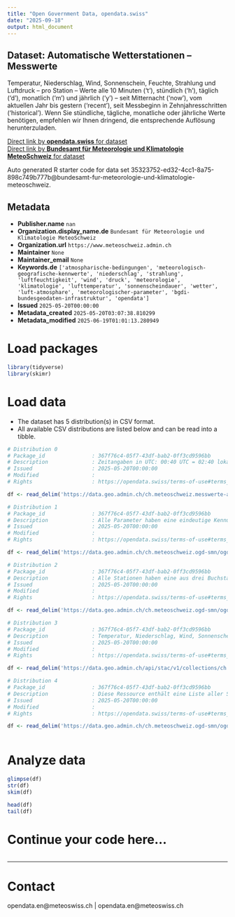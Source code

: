 ```yaml
---
title: "Open Government Data, opendata.swiss"
date: "2025-09-18"
output: html_document
---
```


## Dataset: Automatische Wetterstationen – Messwerte

Temperatur, Niederschlag, Wind, Sonnenschein, Feuchte, Strahlung und Luftdruck – pro Station – Werte alle 10 Minuten ('t'), stündlich ('h'), täglich ('d'), monatlich ('m') und jährlich ('y') – seit Mitternacht ('now'), vom aktuellen Jahr bis gestern ('recent'), seit Messbeginn in Zehnjahresschritten ('historical'). Wenn Sie stündliche, tägliche, monatliche oder jährliche Werte benötigen, empfehlen wir Ihnen dringend, die entsprechende Auflösung herunterzuladen.

[Direct link by **opendata.swiss** for dataset](https://opendata.swiss/de/dataset/automatische-wetterstationen-messwerte)<br>
[Direct link by **Bundesamt für Meteorologie und Klimatologie MeteoSchweiz** for dataset](https://www.meteoschweiz.admin.ch/service-und-publikationen/service/open-data.html)

Auto generated R starter code for data set 35323752-ed32-4cc1-8a75-898c749b777b@bundesamt-fur-meteorologie-und-klimatologie-meteoschweiz.

## Metadata

- **Publisher.name** `nan`
- **Organization.display_name.de** `Bundesamt für Meteorologie und Klimatologie MeteoSchweiz`
- **Organization.url** `https://www.meteoschweiz.admin.ch`
- **Maintainer** `None`
- **Maintainer_email** `None`
- **Keywords.de** `['atmospharische-bedingungen', 'meteorologisch-geografische-kennwerte', 'niederschlag', 'strahlung', 'luftfeuchtigkeit', 'wind', 'druck', 'meteorologie', 'klimatologie', 'lufttemperatur', 'sonnenscheindauer', 'wetter', 'luft-atmosphare', 'meteorologischer-parameter', 'bgdi-bundesgeodaten-infrastruktur', 'opendata']`
- **Issued** `2025-05-20T00:00:00`
- **Metadata_created** `2025-05-20T03:07:38.810299`
- **Metadata_modified** `2025-06-19T01:01:13.280949`


# Load packages

```r

library(tidyverse)
library(skimr)

```

# Load data

-   The dataset has 5 distribution(s) in CSV format.
-   All available CSV distributions are listed below and can be read into a tibble.

```r

# Distribution 0
# Package_id               : 367f76c4-05f7-43df-bab2-0ff3cd9596bb
# Description              : Zeitangaben in UTC: 00:40 UTC = 02:40 lokale (CH) Sommerzeit, 01:40 Winterzeit. Hauptparameter: tre200s0; rre150z0; sre000z0; gre000z0; ure200s0; tde200s0; dkl010z0; fu3010z0; fu3010z1; prestas0; pp0qffs0; pp0qnhs0; ppz850s0; ppz700s0; dv1towz0; fu3towz0; u3towz1; ta1tows0; uretows0; tdetows0.
# Issued                   : 2025-05-20T00:00:00
# Modified                 : 
# Rights                   : https://opendata.swiss/terms-of-use#terms_by

df <- read_delim('https://data.geo.admin.ch/ch.meteoschweiz.messwerte-aktuell/VQHA80.csv')

# Distribution 1
# Package_id               : 367f76c4-05f7-43df-bab2-0ff3cd9596bb
# Description              : Alle Parameter haben eine eindeutige Kennung, die von der zeitlichen Auflösung abhängig ist (z.B. "dkl010z0" für "Windrichtung; Zehnminutenmittel"). Diese Ressource enthält eine Liste aller Parameterkennungen mit Erläuterung, Zeitintervall, Dezimalstellen, Datentyp und Masseinheit.
# Issued                   : 2025-05-20T00:00:00
# Modified                 : 
# Rights                   : https://opendata.swiss/terms-of-use#terms_by

df <- read_delim('https://data.geo.admin.ch/ch.meteoschweiz.ogd-smn/ogd-smn_meta_parameters.csv')

# Distribution 2
# Package_id               : 367f76c4-05f7-43df-bab2-0ff3cd9596bb
# Description              : Alle Stationen haben eine aus drei Buchstaben bestehende Kennung (z.B. "BER" für "Bern/Zollikofen" oder "LUG" für "Lugano"). Diese Ressource enthält eine Liste aller Stationskennungen mit Namen, Kanton, Wigos ID, Stationstyp, Höhe, Koordinaten, Ausrichtung und URL der Stationsdetailseiten.
# Issued                   : 2025-05-20T00:00:00
# Modified                 : 
# Rights                   : https://opendata.swiss/terms-of-use#terms_by

df <- read_delim('https://data.geo.admin.ch/ch.meteoschweiz.ogd-smn/ogd-smn_meta_stations.csv')

# Distribution 3
# Package_id               : 367f76c4-05f7-43df-bab2-0ff3cd9596bb
# Description              : Temperatur, Niederschlag, Wind, Sonnenschein, Feuchte, Strahlung und Luftdruck – pro Station – Werte alle 10 Minuten ('t'), stündlich ('h'), täglich ('d'), monatlich ('m') und jährlich ('y') – seit Mitternacht ('now'), vom aktuellen Jahr bis gestern ('recent'), seit Messbeginn in Zehnjahresschritten ('historical'). Wenn Sie stündliche, tägliche, monatliche oder jährliche Werte benötigen, empfehlen wir Ihnen dringend, die entsprechende Auflösung herunterzuladen.
# Issued                   : 2025-05-20T00:00:00
# Modified                 : 
# Rights                   : https://opendata.swiss/terms-of-use#terms_by

df <- read_delim('https://data.geo.admin.ch/api/stac/v1/collections/ch.meteoschweiz.ogd-smn')

# Distribution 4
# Package_id               : 367f76c4-05f7-43df-bab2-0ff3cd9596bb
# Description              : Diese Ressource enthält eine Liste aller Stationen und Parameter mit Start- und Enddatum der Messungen.
# Issued                   : 2025-05-20T00:00:00
# Modified                 : 
# Rights                   : https://opendata.swiss/terms-of-use#terms_by

df <- read_delim('https://data.geo.admin.ch/ch.meteoschweiz.ogd-smn/ogd-smn_meta_datainventory.csv')



```

# Analyze data

```r

glimpse(df)
str(df)
skim(df)

head(df)
tail(df)

```

# Continue your code here...

```r

```

------------------------------------------------------------------------

# Contact

opendata.en@meteoswiss.ch | opendata.en@meteoswiss.ch

